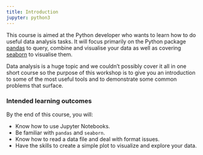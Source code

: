 ```yaml
---
title: Introduction
jupyter: python3
---
```




This course is aimed at the Python developer who wants to learn how to do useful data analysis tasks.
It will focus primarily on the Python package [pandas](http://pandas.pydata.org/) to query, combine and visualise your data as well as covering [seaborn](https://seaborn.pydata.org) to visualise them.

Data analysis is a huge topic and we couldn't possibly cover it all in one short course so the purpose of this workshop is to give you an introduction to some of the most useful tools and to demonstrate some common problems that surface.


### Intended learning outcomes

By the end of this course, you will:

- Know how to use Jupyter Notebooks.
- Be familiar with `pandas` and `seaborn`.
- Know how to read a data file and deal with format issues.
- Have the skills to create a simple plot to visualize and explore your data.
